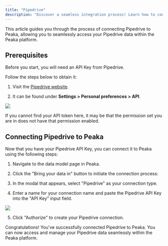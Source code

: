 ```yaml
---
title: "Pipedrive"
description: "Discover a seamless integration process! Learn how to connect Pipedrive to Peaka effortlessly for streamlined transactions."
---
```


This article guides you through the process of connecting Pipedrive to Peaka, allowing you to seamlessly access your Pipedrive data within the Peaka platform.

## Prerequisites

Before you start, you will need an API Key from Pipedrive.

Follow the steps below to obtain it:


1. Visit the [Pipedrive website](https://app.pipedrive.com/).

2. It can be found under **Settings > Personal preferences > API**.

<img src="images/integrations/pipedrive-1.png" />

<Note>If you cannot find your API token here, it may be that the permission set you are in does not have that permission enabled.</Note>

## Connecting Pipedrive to Peaka

Now that you have your Pipedrive API Key, you can connect it to Peaka using the following steps:

1. Navigate to the data model page in Peaka.

2. Click the "Bring your data in" button to initiate the connection process:

3. In the modal that appears, select "Pipedrive" as your connection type.

4. Enter a name for your connection name and paste the Pipedrive API Key into the "API Key" input field.

<img src="images/integrations/pipedrive-2.png" />

5. Click "Authorize" to create your Pipedrive connection.

Congratulations! You've successfully connected Pipedrive to Peaka. You can now access and manage your Pipedrive data seamlessly within the Peaka platform.

